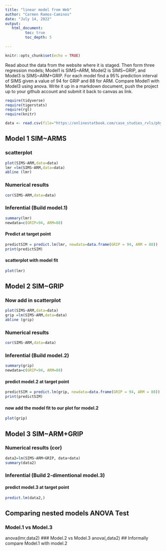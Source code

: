 ```yaml
---
title: "linear model from Web"
author: "Carmen Ramos-Caminos"
date: "July 14, 2022"
output:
   html_document:
         toc: true
         toc_depth: 5
        
---
```


```r
knitr::opts_chunk$set(echo = TRUE)
```

Read about the data from the website where it is staged.  Then form three regression models; Model1 is SIMS~ARM, Model2 is SIMS~GRIP, and Model3 is SIMS~ARM+GRIP. For each model find a 95% prediction interval of SIMS given a value of 94  for GRIP and 88 for ARM. Compare Model1 with Model3 using anova. Write it up in a markdown document, push the project up to your github account and submit it back to canvas as link. 

```r
require(tidyverse)
require(tigerstats)
require(rgl)
require(knitr)

```

```r
data <- read.csv(file="https://onlinestatbook.com/case_studies_rvls/physical_strength/data.txt",sep="",header=TRUE)  

```

## Model 1 SIM~ARMS 

### scatterplot 
```r
plot(SIMS~ARM,data=data)
lmr =lm(SIMS~ARM,data=data)
abline (lmr)
```


### Numerical results
```r
cor(SIMS~ARM,data=data)
```


### Inferential  (Build model.1)
```r
summary(lmr)
newdata=c(GRIP=94, ARM=88)
```


#### Predict at target point
```r
predictSIM = predict.lm(lmr, newdata=data.frame(GRIP = 94, ARM = 88))
print(predictSIM)
```


#### scatterplot with model fit
```r
plot(lmr)
```


## Model 2 SIM~GRIP 

### Now add in scatterplot
```r
plot(SIMS~ARM,data=data)
grip =lm(SIMS~ARM,data=data)
abline (grip)
```

### Numerical results 
```r
cor(SIMS~ARM,data=data)
```

### Inferential  (Build model.2)
```r
summary(grip)
newdata=c(GRIP=94, ARM=88)
``` 

#### predict model.2 at target point
```r
predictSIM = predict.lm(grip, newdata=data.frame(GRIP = 94, ARM = 88))
print(predictSIM)
```


#### now add the model fit to our plot for model.2
```r
plot(grip)
```


## Model 3 SIM~ARM+GRIP 

### Numerical results (cor)
```r
data2=lm(SIMS~ARM+GRIP, data+data)
summary(data2)
```

  
### Inferential  (Build 2-dimentional model.3)

#### predict model.3 at target point
```r
predict.lm(data2,)
```

  

## Comparing nested models ANOVA Test

### Model.1 vs Model.3
anova(lmr,data2)
### Model.2 vs Model.3
anova(,data2)
## Informally compare Model.1 with model.2

